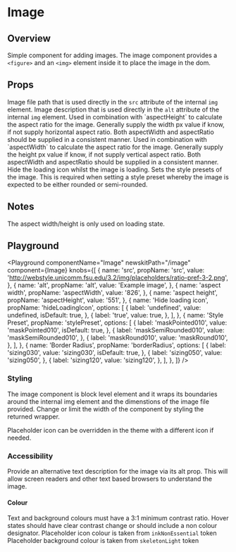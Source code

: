 


# Image

## Overview

Simple component for adding images.
The image component provides a `<figure>` and an `<img>` element inside it to place the image in the dom.

## Props

<LegacyBlock marginTop="sizing040">
  <Prop name="src" type="string">
    Image file path that is used directly in the <code>src</code> attribute of
    the internal <code>img</code> element.
  </Prop>
  <Prop name="alt" type="string">
    Image description that is used directly in the <code>alt</code> attribute of
    the internal <code>img</code> element.
  </Prop>
  <Prop name="aspectWidth" type="string|number">
    Used in combination with `aspectHeight` to calculate the aspect ratio for
    the image. Generally supply the width px value if know, if not supply
    horizontal aspect ratio. Both aspectWidth and aspectRatio should be supplied
    in a consistent manner.
  </Prop>
  <Prop name="aspectHeight" type="string|number">
    Used in combination with `aspectWidth` to calculate the aspect ratio for the
    image. Generally supply the height px value if know, if not supply vertical
    aspect ratio. Both aspectWidth and aspectRatio should be supplied in a
    consistent manner.
  </Prop>
  <Prop name="hideLoadingIcon" type="boolean" default={false}>
    Hide the loading icon whilst the image is loading.
  </Prop>
  <Prop name="stylePreset" type="string" default="maskPointed010">
    Sets the style presets of the image.
  </Prop>
  <Prop name="borderRadius" type="SizingKeys">
    This is required when setting a style preset whereby the image is expected
    to be either rounded or semi-rounded.
  </Prop>
</LegacyBlock>

## Notes

The aspect width/height is only used on loading state.

## Playground

<Playground
  componentName="Image"
  newskitPath="/image"
  component={Image}
  knobs={[
    {
      name: 'src',
      propName: 'src',
      value:
        'http://webstyle.unicomm.fsu.edu/3.2/img/placeholders/ratio-pref-3-2.png',
    },
    {
      name: 'alt',
      propName: 'alt',
      value: 'Example image',
    },
    {
      name: 'aspect width',
      propName: 'aspectWidth',
      value: '826',
    },
    {
      name: 'aspect height',
      propName: 'aspectHeight',
      value: '551',
    },
    {
      name: 'Hide loading icon',
      propName: 'hideLoadingIcon',
      options: [
        {
          label: 'undefined',
          value: undefined,
          isDefault: true,
        },
        {
          label: 'true',
          value: true,
        },
      ],
    },
    {
      name: 'Style Preset',
      propName: 'stylePreset',
      options: [
        {
          label: 'maskPointed010',
          value: 'maskPointed010',
          isDefault: true,
        },
        {
          label: 'maskSemiRounded010',
          value: 'maskSemiRounded010',
        },
        {
          label: 'maskRound010',
          value: 'maskRound010',
        },
      ],
    },
    {
      name: 'Border Radius',
      propName: 'borderRadius',
      options: [
        {
          label: 'sizing030',
          value: 'sizing030',
          isDefault: true,
        },
        {
          label: 'sizing050',
          value: 'sizing050',
        },
        {
          label: 'sizing120',
          value: 'sizing120',
        },
      ],
    },
  ]}
/>

### Styling

The image component is block level element and it wraps its boundaries around the internal img element and the dimenstions of the image file provided. Change or limit the width of the component by styling the returned wrapper.

Placeholder icon can be overridden in the theme with a different icon if needed.

### Accessibility

Provide an alternative text description for the image via its alt prop. This will allow screen readers and other text based browsers to understand the image.

#### Colour

Text and background colours must have a 3:1 minimum contrast ratio.
Hover states should have clear contrast change or should include a non colour designator.
Placeholder icon colour is taken from `inkNonEssential` token
Placeholder background colour is taken from `skeletonLight` token
